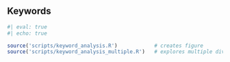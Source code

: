 
## Keywords

```r
#| eval: true
#| echo: true

source('scripts/keyword_analysis.R')            # creates figure  
source('scripts/keyword_analysis_multiple.R')   # explores multiple divisions 

```

